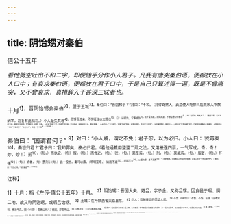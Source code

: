 ```yaml
---
---
---
```

title: 阴饴甥对秦伯
---



僖公十五年

*看他劈空吐出不和二字，却便随手分作小人君子。凡我有唐突秦伯语，便都放在小人口中；有哀求秦伯语，便都放在君子口中，于是自己只算述得一遍，既是不曾唐突，又不曾哀求，真措辞入于甚深三昧者也。*

十月<sup>1】，晋阴饴甥会秦伯<sup>2】，盟于王城<sup>3】。秦伯曰：“晋国和乎？”对曰：“不和。（对得奇煞人，真是使人吃惊！后来宋人争献纳字，岂复有此精彩。）小人耻失其君<sup>4】，而悼丧其亲，不惮征缮以立圉也<sup>5】。曰：‘必报仇，宁事戎狄<sup>6】。’君子爱其君，而知其罪，不惮征缮以待秦命<sup>7】，日：‘必报德，有死无二。’（整整二扇，说出‘不和’之故。看他句句挺特，字字精神，妙绝，妙绝。上初读‘不和’二字，只谓尽露其短；今详读此，始知正炫其长，煞是奇事。）从此不和。”（二扇下，又用“不和”字结，正笔法精整。不和在“必报仇”、“必报德”两句，看他句上，一样双加“不惮征缮”四字，乃是其制缚秦伯之要着也。上再加君亲下再加“宁事戎狄”、“有死无二”，真是一字千椎<sup>8】，二字百炼。）

秦伯曰：“国谓君何？”
<sup>9】对曰：“小人戚，谓之不免；君子恕，以为必归。小人曰：‘我毒秦<sup>10】，秦岂归君？’君子曰：‘我知罪矣，秦必归君。（看他通篇用整整二扇之法，又用接连四扇，一气写成，奇，奇！妙，妙！）贰<sup>11】，（句。）而执之，（句）服，（句。）而舍之，（句。）德，（句。）莫厚焉，（句。）刑，（句。）莫威焉。（句。）服者，（句。）怀德<sup>12】；（句。）贰者，（句）畏刑；（句。）此一役也，秦可以霸。（明明笼络，）纳而不定<sup>13】，废而不立<sup>14】，以德为怨，秦不其然<sup>15】’。”（明明笼络。须知秦伯之受此明明笼络，全是上文两“不惮征缮”夺气。）秦伯曰：“是吾心也。”改馆晋侯<sup>16】，馈七牢焉。

<sup>注释】

<sup>1】十月：指《左传·僖公十五年》十月。
<sup>2】阴饴甥：晋国大夫，姓吕，字子金。又称吕甥。因食邑于瑕、阴二地，故又称阴饴甥，或瑕吕饴甥。
<sup>3】王城：在今陕西省大荔县东。
<sup>4】小人：指被统治的劳动人民。
<sup>5】不性（dàn但）：不怕、不惜。征缮：征收赎税，修治甲兵。圈（yǔ羽）：晋惠公的儿子姬困，即晋怀公。
<sup>6】宁事戎狄：宁可事奉戎狄之国。
<sup>7】君子：指晋国统治阶级上层人物。以待秦命：等待秦国送回晋惠公的命令。这一段外交辞令，表示晋国不卑不亢、似柔实刚的态度。
<sup>8】椎：通“锤”。
<sup>9】国谓君何？：晋国人对晋君的看法怎样？
<sup>10】毒：毒害。我毒秦：指晋惠公得秦帮助，回国即了君位，帮背弃前约，拒割五城，并在秦国饥荒时不卖粮食给秦，还乘机攻打秦国。
<sup>11】贰：有二心。
<sup>12】怀德：怀念恩德。
<sup>13】纳而不定：指秦穆公送晋惠公回国做国君，却又使他不安于位。
<sup>14】废而不立：指秦穆公废了晋惠公，而又不为晋国立新君。
<sup>15】以德为怨，秦不其然：指秦始纳惠公入晋是德，今纳而不定，废而不立，则反德为怨，秦国将不会这样做。
<sup>16】改馆晋侯：把晋惠公从灵台迁入接待外宾的馆舍，即以国君之礼相待。7馈（kuì溃）：馈赠。七牢：一牛一羊一猪为一牢。馈七牢：是按诸侯之礼待之。《礼记·礼器》载：“诸侯七介七牢。”又《周礼·秋官大行人》云：“诸侯之礼，介七人，礼七牢。”